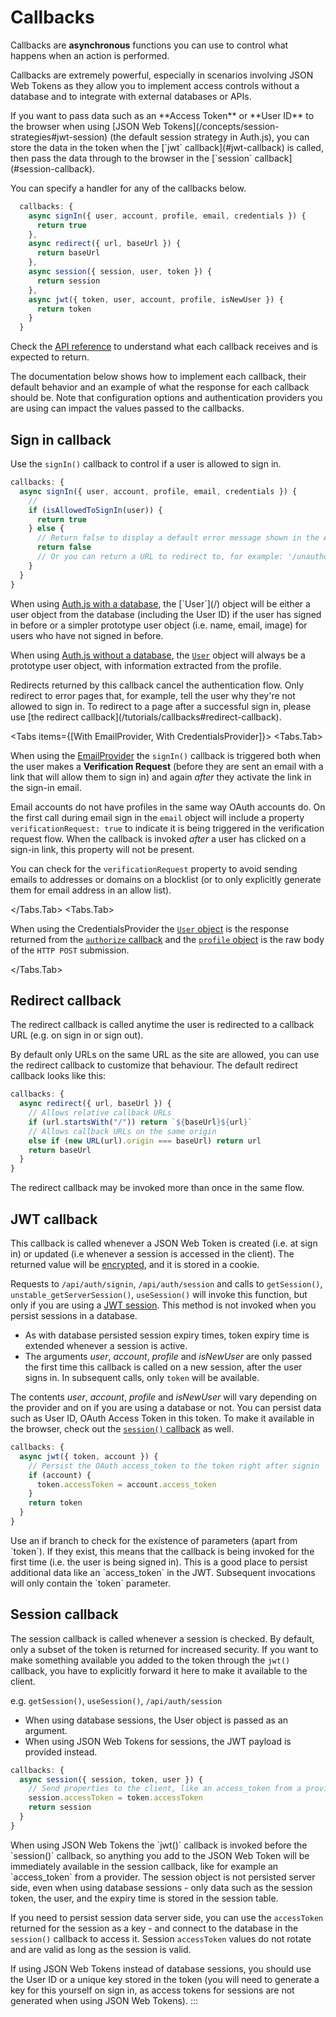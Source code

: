 
# Callbacks

Callbacks are **asynchronous** functions you can use to control what happens when an action is performed.

Callbacks are extremely powerful, especially in scenarios involving JSON Web Tokens as they allow you to implement access controls without a database and to integrate with external databases or APIs.

<Callout>
  If you want to pass data such as an **Access Token** or **User ID** to the
  browser when using [JSON Web Tokens](/concepts/session-strategies#jwt-session)
  (the default session strategy in Auth.js), you can store the data in the token
  when the [`jwt` callback](#jwt-callback) is called, then pass the data through
  to the browser in the [`session` callback](#session-callback).
</Callout>

You can specify a handler for any of the callbacks below.

```ts filename="./auth.ts"
  callbacks: {
    async signIn({ user, account, profile, email, credentials }) {
      return true
    },
    async redirect({ url, baseUrl }) {
      return baseUrl
    },
    async session({ session, user, token }) {
      return session
    },
    async jwt({ token, user, account, profile, isNewUser }) {
      return token
    }
  }
```

Check the [API reference](/) to understand what each callback receives and is expected to return.

The documentation below shows how to implement each callback, their default behavior and an example of what the response for each callback should be. Note that configuration options and authentication providers you are using can impact the values passed to the callbacks.

## Sign in callback

Use the `signIn()` callback to control if a user is allowed to sign in.

```ts filename="./auth.ts"
callbacks: {
  async signIn({ user, account, profile, email, credentials }) {
    //
    if (isAllowedToSignIn(user)) {
      return true
    } else {
      // Return false to display a default error message shown in the Auth.js "Error" built-in page
      return false
      // Or you can return a URL to redirect to, for example: '/unauthorized'
    }
  }
}
```

<Callout type="info">
When using <u>Auth.js with a database</u>, the [`User`](/) object will be either a user object from the database (including the User ID) if the user has signed in before or a simpler prototype user object (i.e. name, email, image) for users who have not signed in before.

When using <u>Auth.js without a database</u>, the [`User`](/) object will always be a prototype user object, with information extracted from the profile.

</Callout>

<Callout>
Redirects returned by this callback cancel the authentication flow. Only redirect to error pages that, for example, tell the user why they're not allowed to sign in. To redirect to a page after a successful sign in, please use [the redirect callback](/tutorials/callbacks#redirect-callback).

</Callout>

<Tabs items={[<span className="flex flex-row items-center gap-2"><Envelope fontSize="1rem" />With EmailProvider</span>, <span className="flex flex-row items-center gap-2"><Password fontSize="1rem" />With CredentialsProvider</span>]}>
<Tabs.Tab>

When using the [EmailProvider](/) the `signIn()` callback is triggered both when the user makes a **Verification Request** (before they are sent an email with a link that will allow them to sign in) and again _after_ they activate the link in the sign-in email.

Email accounts do not have profiles in the same way OAuth accounts do. On the first call during email sign in the `email` object will include a property `verificationRequest: true` to indicate it is being triggered in the verification request flow. When the callback is invoked _after_ a user has clicked on a sign-in link, this property will not be present.

You can check for the `verificationRequest` property to avoid sending emails to addresses or domains on a blocklist (or to only explicitly generate them for email address in an allow list).

</Tabs.Tab>
<Tabs.Tab>

When using the CredentialsProvider the [`User` object](/) is the response returned from the [`authorize` callback](/) and the [`profile` object](/) is the raw body of the `HTTP POST` submission.

</Tabs.Tab>
</Tabs>

## Redirect callback

The redirect callback is called anytime the user is redirected to a callback URL (e.g. on sign in or sign out).

By default only URLs on the same URL as the site are allowed, you can use the redirect callback to customize that behaviour. The default redirect callback looks like this:

```ts filename="auth.js"
callbacks: {
  async redirect({ url, baseUrl }) {
    // Allows relative callback URLs
    if (url.startsWith("/")) return `${baseUrl}${url}`
    // Allows callback URLs on the same origin
    else if (new URL(url).origin === baseUrl) return url
    return baseUrl
  }
}
```

<Callout type="info">
  The redirect callback may be invoked more than once in the same flow.
</Callout>

## JWT callback

This callback is called whenever a JSON Web Token is created (i.e. at sign
in) or updated (i.e whenever a session is accessed in the client). The returned value will be [encrypted](/reference/core/module.index#authconfig#jwt), and it is stored in a cookie.

Requests to `/api/auth/signin`, `/api/auth/session` and calls to `getSession()`, `unstable_getServerSession()`, `useSession()` will invoke this function, but only if you are using a [JWT session](/reference/core/module.index#authconfig#session). This method is not invoked when you persist sessions in a database.

- As with database persisted session expiry times, token expiry time is extended whenever a session is active.
- The arguments _user_, _account_, _profile_ and _isNewUser_ are only passed the first time this callback is called on a new session, after the user signs in. In subsequent calls, only `token` will be available.

The contents _user_, _account_, _profile_ and _isNewUser_ will vary depending on the provider and on if you are using a database or not. You can persist data such as User ID, OAuth Access Token in this token. To make it available in the browser, check out the [`session()` callback](#session-callback) as well.

```js title="auth.js"
callbacks: {
  async jwt({ token, account }) {
    // Persist the OAuth access_token to the token right after signin
    if (account) {
      token.accessToken = account.access_token
    }
    return token
  }
}
```

<Callout>
  Use an if branch to check for the existence of parameters (apart from
  `token`). If they exist, this means that the callback is being invoked for the
  first time (i.e. the user is being signed in). This is a good place to persist
  additional data like an `access_token` in the JWT. Subsequent invocations will
  only contain the `token` parameter.
</Callout>

## Session callback

The session callback is called whenever a session is checked. By default, only a subset of the token is returned for increased security. If you want to make something available you added to the token through the `jwt()` callback, you have to explicitly forward it here to make it available to the client.

e.g. `getSession()`, `useSession()`, `/api/auth/session`

- When using database sessions, the User object is passed as an argument.
- When using JSON Web Tokens for sessions, the JWT payload is provided instead.

```js title="auth.js"
callbacks: {
  async session({ session, token, user }) {
    // Send properties to the client, like an access_token from a provider.
    session.accessToken = token.accessToken
    return session
  }
}
```

<Callout type="info">
  When using JSON Web Tokens the `jwt()` callback is invoked before the
  `session()` callback, so anything you add to the JSON Web Token will be
  immediately available in the session callback, like for example an
  `access_token` from a provider.
</Callout>

<Callout type="warning">
  The session object is not persisted server side, even when using database
  sessions - only data such as the session token, the user, and the expiry time
  is stored in the session table.
</Callout>

If you need to persist session data server side, you can use the `accessToken` returned for the session as a key - and connect to the database in the `session()` callback to access it. Session `accessToken` values do not rotate and are valid as long as the session is valid.

If using JSON Web Tokens instead of database sessions, you should use the User ID or a unique key stored in the token (you will need to generate a key for this yourself on sign in, as access tokens for sessions are not generated when using JSON Web Tokens).
:::
